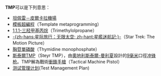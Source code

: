 '''TMP'''可以是下列意思：
* [[坦佩雷－皮爾卡拉機場|坦佩雷－皮爾卡拉機場]]
* [[模板超編程|模板超編程]]（Template metaprogramming）
* [[1,1,1-三羟甲基丙烷|1,1,1-三羟甲基丙烷]]（Trimethylolpropane）
* [[星艦迷航記|-{zh-hans:星际旅行：无限太空; zh-hant:星艦迷航記;}-]]（Star Trek: The Motion Picture）
* [[胸苷單磷酸|胸苷單磷酸]]（Thymidine monophosphate）
* [[斯泰爾TMP衝鋒槍|斯泰爾TMP]]（Steyr TMP），由[[奧地利|奧地利]][[斯泰爾-曼利夏|斯泰爾-曼利夏]]設計的[[9毫米鲁格弹|9毫米]]口徑[[冲锋枪|冲锋枪]]。TMP解為戰術[[全自動手槍|衝鋒手槍]]（Tactical Machine Pistol）
* [[测试管理计划|测试管理计划]](Test Management Plan)

{{disambig|cat=三字拉丁字母縮寫消歧義}}